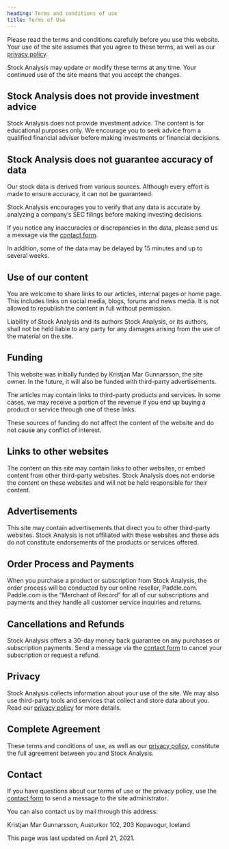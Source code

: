 ```yaml
---
heading: Terms and conditions of use
title: Terms of Use
---
```


Please read the terms and conditions carefully before you use this website. Your use of the site assumes that you agree to these terms, as well as our [privacy policy](/privacy-policy/).

Stock Analysis may update or modify these terms at any time. Your continued use of the site means that you accept the changes.

## Stock Analysis does not provide investment advice

Stock Analysis does not provide investment advice. The content is for educational purposes only. We encourage you to seek advice from a qualified financial adviser before making investments or financial decisions.

## Stock Analysis does not guarantee accuracy of data

Our stock data is derived from various sources. Although every effort is made to ensure accuracy, it can not be guaranteed.

Stock Analysis encourages you to verify that any data is accurate by analyzing a company’s SEC filings before making investing decisions.

If you notice any inaccuracies or discrepancies in the data, please send us a message via the [contact form](/contact/).

In addition, some of the data may be delayed by 15 minutes and up to several weeks.

## Use of our content

You are welcome to share links to our articles, internal pages or home page. This includes links on social media, blogs, forums and news media. It is not allowed to republish the content in full without permission.

Liability of Stock Analysis and its authors
Stock Analysis, or its authors, shall not be held liable to any party for any damages arising from the use of the material on the site.

## Funding

This website was initially funded by Kristjan Mar Gunnarsson, the site owner. In the future, it will also be funded with third-party advertisements.

The articles may contain links to third-party products and services. In some cases, we may receive a portion of the revenue if you end up buying a product or service through one of these links.

These sources of funding do not affect the content of the website and do not cause any conflict of interest.

## Links to other websites

The content on this site may contain links to other websites, or embed content from other third-party websites. Stock Analysis does not endorse the content on these websites and will not be held responsible for their content.

## Advertisements

This site may contain advertisements that direct you to other third-party websites. Stock Analysis is not affiliated with these websites and these ads do not constitute endorsements of the products or services offered.

## Order Process and Payments

When you purchase a product or subscription from Stock Analysis, the order process will be conducted by our online reseller, Paddle.com. Paddle.com is the “Merchant of Record” for all of our subscriptions and payments and they handle all customer service inquiries and returns.

## Cancellations and Refunds

Stock Analysis offers a 30-day money back guarantee on any purchases or subscription payments. Send a message via the [contact form](/contact/) to cancel your subscription or request a refund.

## Privacy

Stock Analysis collects information about your use of the site. We may also use third-party tools and services that collect and store data about you. Read our [privacy policy](/privacy-policy/) for more details.

## Complete Agreement

These terms and conditions of use, as well as our [privacy policy](/privacy-policy/), constitute the full agreement between you and Stock Analysis.

## Contact

If you have questions about our terms of use or the privacy policy, use the [contact form](/contact/) to send a message to the site administrator.

You can also contact us by mail through this address:

Kristjan Mar Gunnarsson,
Austurkor 102,
203 Kopavogur,
Iceland

This page was last updated on April 21, 2021.
